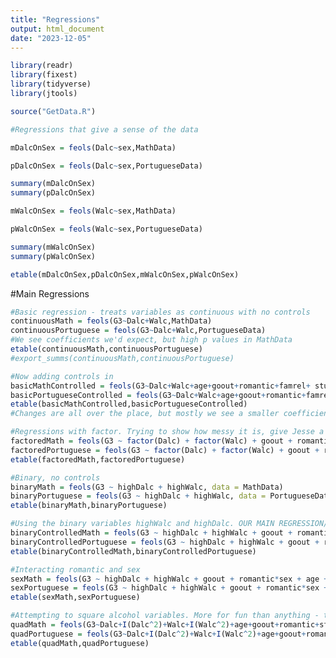 ```yaml
---
title: "Regressions"
output: html_document
date: "2023-12-05"
---
```


```r
library(readr)
library(fixest)
library(tidyverse)
library(jtools)
```

```r
source("GetData.R")
```

```r
#Regressions that give a sense of the data 

mDalcOnSex = feols(Dalc~sex,MathData) 

pDalcOnSex = feols(Dalc~sex,PortugueseData)

summary(mDalcOnSex)
summary(pDalcOnSex)
```

```r
mWalcOnSex = feols(Walc~sex,MathData) 

pWalcOnSex = feols(Walc~sex,PortugueseData) 

summary(mWalcOnSex)
summary(pWalcOnSex)
```

```r
etable(mDalcOnSex,pDalcOnSex,mWalcOnSex,pWalcOnSex) 
```

 
 
#Main Regressions
```r
#Basic regression - treats variables as continuous with no controls
continuousMath = feols(G3~Dalc+Walc,MathData)
continuousPortuguese = feols(G3~Dalc+Walc,PortugueseData)
#We see coefficients we'd expect, but high p values in MathData
etable(continuousMath,continuousPortuguese)
#export_summs(continuousMath,continuousPortuguese)

```



```r
#Now adding controls in
basicMathControlled = feols(G3~Dalc+Walc+age+goout+romantic+famrel+ studytime,MathData)
basicPortugueseControlled = feols(G3~Dalc+Walc+age+goout+romantic+famrel+ studytime,PortugueseData)
etable(basicMathControlled,basicPortugueseControlled)
#Changes are all over the place, but mostly we see a smaller coefficient on alcohol. Walc does become positive in Math. P values are up and down.
```


```r
#Regressions with factor. Trying to show how messy it is, give Jesse a sense of how we progressed to doing the binary regression
factoredMath = feols(G3 ~ factor(Dalc) + factor(Walc) + goout + romantic + age + famrel+ studytime, data = MathData)
factoredPortuguese = feols(G3 ~ factor(Dalc) + factor(Walc) + goout + romantic + age + famrel+ studytime, data = PortugueseData)
etable(factoredMath,factoredPortuguese)

```



```r
#Binary, no controls
binaryMath = feols(G3 ~ highDalc + highWalc, data = MathData)
binaryPortuguese = feols(G3 ~ highDalc + highWalc, data = PortugueseData)
etable(binaryMath,binaryPortuguese)
```


```r
#Using the binary variables highWalc and highDalc. OUR MAIN REGRESSION/FINAL MODEL
binaryControlledMath = feols(G3 ~ highDalc + highWalc + goout + romantic + age + famrel + studytime, data = MathData)
binaryControlledPortuguese = feols(G3 ~ highDalc + highWalc + goout + romantic + age + famrel + studytime, data = PortugueseData)
etable(binaryControlledMath,binaryControlledPortuguese)

```

```r
#Interacting romantic and sex
sexMath = feols(G3 ~ highDalc + highWalc + goout + romantic*sex + age + famrel+studytime, data = MathData)
sexPortuguese = feols(G3 ~ highDalc + highWalc + goout + romantic*sex + age + famrel+studytime, data = PortugueseData)
etable(sexMath,sexPortuguese)
```



```r
#Attempting to square alcohol variables. More for fun than anything - the p values are terrible - to see if we can find optimal alcohol consumption
quadMath = feols(G3~Dalc+I(Dalc^2)+Walc+I(Walc^2)+age+goout+romantic+studytime,MathData)
quadPortuguese = feols(G3~Dalc+I(Dalc^2)+Walc+I(Walc^2)+age+goout+romantic+studytime,PortugueseData) 
etable(quadMath,quadPortuguese)
```


